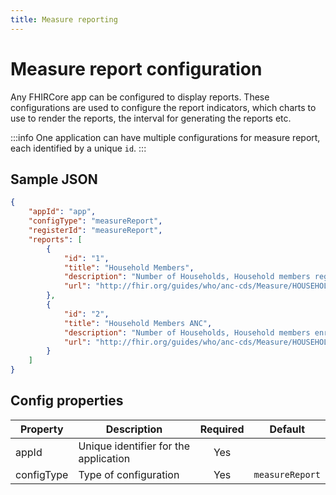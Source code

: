 ```yaml
---
title: Measure reporting
---
```


# Measure report configuration

Any FHIRCore app can be configured to display reports. These configurations are used to configure the report indicators, which charts to use to render the reports, the interval for generating the reports etc.

:::info
One application can have multiple configurations for measure report, each identified by a unique `id`.
:::

## Sample JSON

```json
{
    "appId": "app",
    "configType": "measureReport",
    "registerId": "measureReport",
    "reports": [
        {
            "id": "1",
            "title": "Household Members",
            "description": "Number of Households, Household members registered, disaggregated by age and gender for each age group",
            "url": "http://fhir.org/guides/who/anc-cds/Measure/HOUSEHOLDIND01"
        },
        {
            "id": "2",
            "title": "Household Members ANC",
            "description": "Number of Households, Household members enrolled into ANC, disaggregated by age",
            "url": "http://fhir.org/guides/who/anc-cds/Measure/HOUSEHOLDPREGNANCY"
        }
    ]
}
```

## Config properties

|Property | Description | Required | Default |
|--|--|:--:|:--:|
appId | Unique identifier for the application | Yes | |
configType | Type of configuration | Yes |  `measureReport` |
